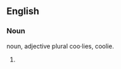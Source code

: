 ==English==

===Noun===
{{en-noun}}
noun, adjective plural coo·lies,
coolie.
# {{alternative spelling of|en|coolie}}